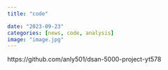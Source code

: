 ```yaml
---
title: "code"

date: "2023-09-23"
categories: [news, code, analysis]
image: "image.jpg"
---
```


https://github.com/anly501/dsan-5000-project-yt578
